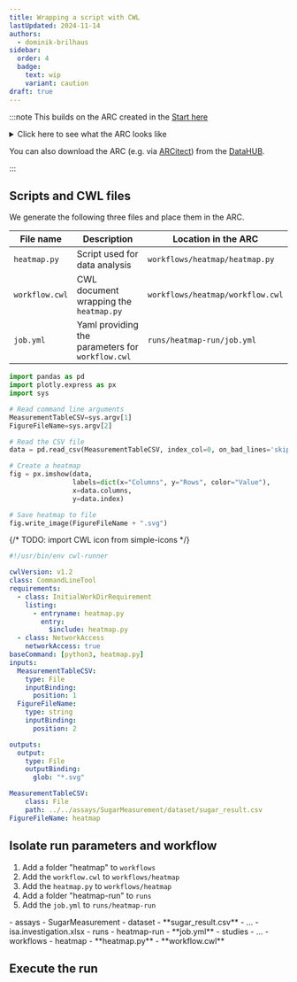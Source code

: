 ```yaml
---
title: Wrapping a script with CWL
lastUpdated: 2024-11-14
authors:
  - dominik-brilhaus
sidebar:
  order: 4
  badge:
    text: wip
    variant: caution
draft: true
---
```



:::note
This builds on the ARC created in the [Start here](/nfdi4plants.knowledgebase/start-here/)

<details>
<summary>Click here to see what the ARC looks like</summary>

<ViolasARCFinal />

</details>

You can also download the ARC (e.g. via [ARCitect](/nfdi4plants.knowledgebase/arcitect)) from the [DataHUB](https://git.nfdi4plants.org/training/AthalianaColdStressSugar).

:::

## Scripts and CWL files

We generate the following three files and place them in the ARC.

<div class="overflow-x-auto">
          <div class="min-w-[800px]" >

File name   | Description                                   | Location in the ARC
---         | ---                                           | ---
`heatmap.py`  | Script used for data analysis | `workflows/heatmap/heatmap.py`
`workflow.cwl`  | CWL document wrapping the `heatmap.py` | `workflows/heatmap/workflow.cwl`
`job.yml`  | Yaml providing the parameters for `workflow.cwl` | `runs/heatmap-run/job.yml`

</div></div>

<Tabs syncKey="os">
<TabItem label="heatmap.py" icon='seti:python'>

```python
import pandas as pd
import plotly.express as px
import sys

# Read command line arguments
MeasurementTableCSV=sys.argv[1]
FigureFileName=sys.argv[2]

# Read the CSV file
data = pd.read_csv(MeasurementTableCSV, index_col=0, on_bad_lines='skip')

# Create a heatmap
fig = px.imshow(data, 
                labels=dict(x="Columns", y="Rows", color="Value"),
                x=data.columns, 
                y=data.index)

# Save heatmap to file
fig.write_image(FigureFileName + ".svg")
```

{/* TODO: import CWL icon from simple-icons */}

</TabItem>
<TabItem label="workflow.cwl" icon='simple-icons:commonworkflowlanguage'>


```yaml
#!/usr/bin/env cwl-runner

cwlVersion: v1.2
class: CommandLineTool
requirements:
  - class: InitialWorkDirRequirement
    listing:
      - entryname: heatmap.py
        entry:
          $include: heatmap.py
  - class: NetworkAccess
    networkAccess: true
baseCommand: [python3, heatmap.py]
inputs:
  MeasurementTableCSV:
    type: File
    inputBinding:
      position: 1
  FigureFileName:
    type: string
    inputBinding:
      position: 2

outputs:
  output:
    type: File
    outputBinding:
      glob: "*.svg"
```

</TabItem>
<TabItem label="job.yml" icon='seti:yml'>

```yaml
MeasurementTableCSV:
    class: File
    path: ../../assays/SugarMeasurement/dataset/sugar_result.csv
FigureFileName: heatmap
```

</TabItem>
</Tabs>

## Isolate run parameters and workflow 

<Steps>

1. Add a folder "heatmap" to `workflows`
1. Add the `workflow.cwl` to `workflows/heatmap`
1. Add the `heatmap.py` to `workflows/heatmap`
2. Add a folder "heatmap-run" to `runs` 
2. Add the `job.yml` to `runs/heatmap-run`

</Steps>

<FileTree>
- assays
  - SugarMeasurement
    - dataset
      - **sugar_result.csv**
    - ...
- isa.investigation.xlsx
- runs
    - heatmap-run
        - **job.yml**
- studies
- ...
- workflows
  - heatmap
    - **heatmap.py**
    - **workflow.cwl**
</FileTree>


## Execute the run


